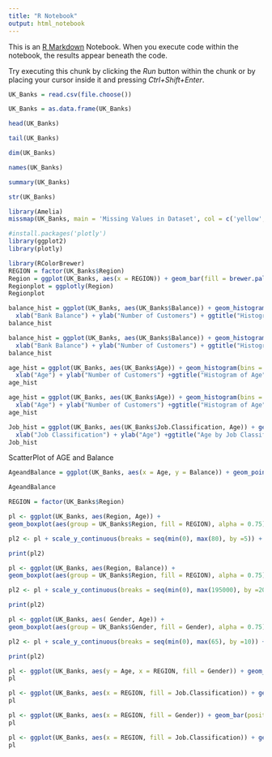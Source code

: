 ---
title: "R Notebook"
output: html_notebook
---


This is an [R Markdown](http://rmarkdown.rstudio.com) Notebook. When you execute code within the notebook, the results appear beneath the code. 

Try executing this chunk by clicking the *Run* button within the chunk or by placing your cursor inside it and pressing *Ctrl+Shift+Enter*. 

```{r}
UK_Banks = read.csv(file.choose())

UK_Banks = as.data.frame(UK_Banks)

head(UK_Banks)

```
```{r}
tail(UK_Banks)
```

```{r}
dim(UK_Banks)
```

```{r}
names(UK_Banks)
```


```{r}
summary(UK_Banks)
```

```{r}
str(UK_Banks)
```


```{r}
library(Amelia)
missmap(UK_Banks, main = 'Missing Values in Dataset', col = c('yellow', 'black'), legend =F)

```


```{r}
#install.packages('plotly')
library(ggplot2)
library(plotly)
```
```{r}
library(RColorBrewer)
REGION = factor(UK_Banks$Region)
Region = ggplot(UK_Banks, aes(x = REGION)) + geom_bar(fill = brewer.pal(length(unique(REGION)), "Set1"), color = "black", alpha = 0.75) + xlab("Region") + ylab("Number of Customers") + ggtitle("Customers by Region") + theme_bw()
Regionplot = ggplotly(Region)
Regionplot


```


```{r}
balance_hist = ggplot(UK_Banks, aes(UK_Banks$Balance)) + geom_histogram(binwidth = 10000, fill = "green", color = "black", alpha= 0.45)+ 
  xlab("Bank Balance") + ylab("Number of Customers") + ggtitle("Histogram of Balance") +  theme_bw()
balance_hist

```


```{r}
balance_hist = ggplot(UK_Banks, aes(UK_Banks$Balance)) + geom_histogram(binwidth = 10000,color = "black", aes(fill = ..count..))+ 
  xlab("Bank Balance") + ylab("Number of Customers") + ggtitle("Histogram of Balance") + theme_bw()
balance_hist
```

```{r}
age_hist = ggplot(UK_Banks, aes(UK_Banks$Age)) + geom_histogram(bins = 10, fill = "red", color = "black", alpha= 0.6)+ 
  xlab("Age") + ylab("Number of Customers") +ggtitle("Histogram of Age")  + theme_bw()
age_hist
```


```{r}
age_hist = ggplot(UK_Banks, aes(UK_Banks$Age)) + geom_histogram(bins = 10, color = "black" ,aes(fill = ..count..))+ 
  xlab("Age") + ylab("Number of Customers") +ggtitle("Histogram of Age") + theme_bw()
age_hist
```

```{r}
Job_hist = ggplot(UK_Banks, aes(UK_Banks$Job.Classification, Age)) + geom_boxplot(aes(fill=Job.Classification) ,color = "black", alpha= 0.75) +
  xlab("Job Classification") + ylab("Age") +ggtitle("Age by Job Classification")+ theme_bw()
Job_hist
```


ScatterPlot of AGE and Balance

```{r}
AgeandBalance = ggplot(UK_Banks, aes(x = Age, y = Balance)) + geom_point(aes(color=Region), alpha = 0.5) + ggtitle("Bank Balance and Age by Region")+ facet_grid(. ~ UK_Banks$Region) + theme_bw()

AgeandBalance
```

```{r}
REGION = factor(UK_Banks$Region)

pl <- ggplot(UK_Banks, aes(Region, Age)) + 
geom_boxplot(aes(group = UK_Banks$Region, fill = REGION), alpha = 0.75)

pl2 <- pl + scale_y_continuous(breaks = seq(min(0), max(80), by =5)) + ggtitle("Age by Region")  + theme_bw()

print(pl2)
```

```{r}
pl <- ggplot(UK_Banks, aes(Region, Balance)) + 
geom_boxplot(aes(group = UK_Banks$Region, fill = REGION), alpha = 0.75)

pl2 <- pl + scale_y_continuous(breaks = seq(min(0), max(195000), by =20000)) + ggtitle("Bank Balance by Region") + theme_bw()

print(pl2)
```

```{r}

pl <- ggplot(UK_Banks, aes( Gender, Age)) + 
geom_boxplot(aes(group = UK_Banks$Gender, fill = Gender), alpha = 0.75)

pl2 <- pl + scale_y_continuous(breaks = seq(min(0), max(65), by =10)) +ggtitle("Age by Gender")  + theme_bw()

print(pl2)
```

```{r}
pl <- ggplot(UK_Banks, aes(y = Age, x = REGION, fill = Gender)) + geom_boxplot() +ggtitle("Gender and Age by Region") + theme_bw()
pl
```

```{r}
pl <- ggplot(UK_Banks, aes(x = REGION, fill = Job.Classification)) + geom_bar(color = "black") +xlab("Region") + ylab("Number of Customers") +ggtitle("Job Classification by Region") + theme_bw()
pl
```

```{r}
pl <- ggplot(UK_Banks, aes(x = REGION, fill = Gender)) + geom_bar(position = "fill", color = "black") +xlab("Region")+ ylab('Number of Customers') + ggtitle("Percentage of Gender by Region") + theme_bw()
pl
```


```{r}
pl <- ggplot(UK_Banks, aes(x = REGION, fill = Job.Classification)) + geom_bar(position = "dodge", color="black") + xlab("Region")+ ylab('Number of Customers') + ggtitle("Job Classification by Region") + theme_bw()
pl
```

